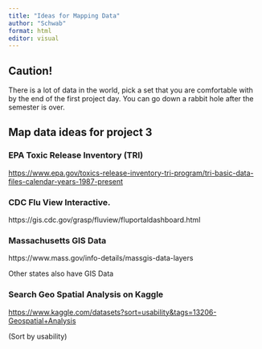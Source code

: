 ```yaml
---
title: "Ideas for Mapping Data"
author: "Schwab"
format: html
editor: visual
---
```


## Caution!

There is a lot of data in the world, pick a set that you are comfortable with by the end of the first project day. You can go down a rabbit hole after the semester is over.

## Map data ideas for project 3

### EPA Toxic Release Inventory (TRI)

<https://www.epa.gov/toxics-release-inventory-tri-program/tri-basic-data-files-calendar-years-1987-present>

### CDC Flu View Interactive.

https://gis.cdc.gov/grasp/fluview/fluportaldashboard.html

### Massachusetts GIS Data

https://www.mass.gov/info-details/massgis-data-layers

Other states also have GIS Data

### Search Geo Spatial Analysis on Kaggle

<https://www.kaggle.com/datasets?sort=usability&tags=13206-Geospatial+Analysis>

(Sort by usability)
